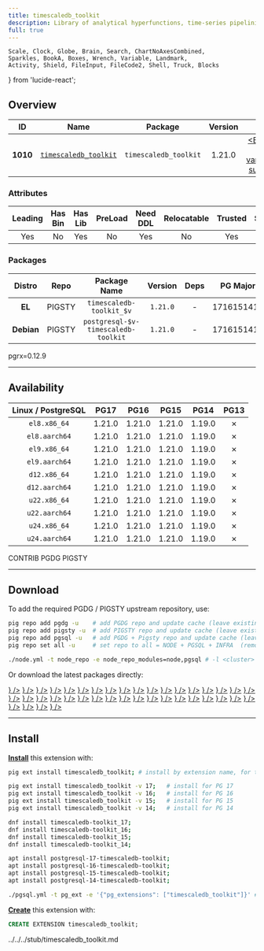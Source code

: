 ```yaml
---
title: timescaledb_toolkit
description: Library of analytical hyperfunctions, time-series pipelining, and other SQL utilities
full: true
---
```


    Scale, Clock, Globe, Brain, Search, ChartNoAxesCombined,
    Sparkles, BookA, Boxes, Wrench, Variable, Landmark,
    Activity, Shield, FileInput, FileCode2, Shell, Truck, Blocks
} from 'lucide-react';

## Overview

| <TooltipIconButton tooltip="Extension unique identifier" side="top">ID</TooltipIconButton> | <TooltipIconButton tooltip="Extension name" side="top">Name</TooltipIconButton> | <TooltipIconButton tooltip="Package name for installation" side="top">Package</TooltipIconButton> | <TooltipIconButton tooltip="Latest available extension version" side="top">Version</TooltipIconButton> | <TooltipIconButton tooltip="Extension category" side="top">Category</TooltipIconButton> | <TooltipIconButton tooltip="Open source license" side="top">License</TooltipIconButton> | <TooltipIconButton tooltip="Programming language" side="top">Lang</TooltipIconButton> |
|:--------:|:--------:|:----------:|:--------------:|:---------------------------------------:|:------------------------------------------------------:|:----:|
| **1010** | [`timescaledb_toolkit`](https://github.com/timescale/timescaledb-toolkit) | `timescaledb_toolkit` | 1.21.0 | <a href="/ext/time" className="no-underline"><Badge icon={<Clock />} variant="blue-subtle">TIME</Badge></a> | <a href="/ext/list/license#timescale" className="no-underline"><Badge icon={<Scale />} variant="gray-subtle">Timescale</Badge></a> | <a href="/ext/list/lang#rust"><Badge icon={<FileCode2 />} variant="amber-subtle">Rust</Badge></a> |

### Attributes

| <TooltipIconButton tooltip="The Primary Leading extension in the Package" side="top">Leading</TooltipIconButton> | <TooltipIconButton tooltip="Contains binary utils" side="top">Has Bin</TooltipIconButton> | <TooltipIconButton tooltip="Contains .so shared library files" side="top">Has Lib</TooltipIconButton> | <TooltipIconButton tooltip="Requires preloading via shared_preload_libraries" side="top">PreLoad</TooltipIconButton> | <TooltipIconButton tooltip="Requires CREATE EXTENSION DDL command" side="top">Need DDL</TooltipIconButton> | <TooltipIconButton tooltip="Can be installed in any schema" side="top">Relocatable</TooltipIconButton> | <TooltipIconButton tooltip="Can be created by non-superuser" side="top">Trusted</TooltipIconButton> | <TooltipIconButton tooltip="Schemas used by this extension" side="top">Schemas</TooltipIconButton> |
|:-------:|:-------:|:-------:|:-------:|:--------:|:-----------:|:-------:|:-------:|
| Yes | No | Yes | No | Yes | No | Yes | - |

### Packages

| <TooltipIconButton tooltip="Linux distribution family, EL or Debian" side="top">Distro</TooltipIconButton> | <TooltipIconButton tooltip="Package repository" side="top">Repo</TooltipIconButton> | <TooltipIconButton tooltip="The RPM/DEB Package Name Pattern (replace $v with real pg major)" side="top">Package Name</TooltipIconButton> | <TooltipIconButton tooltip="Latest package version" side="top">Version</TooltipIconButton> | <TooltipIconButton tooltip="RPM/DEB Package dependencies" side="top">Deps</TooltipIconButton> | <TooltipIconButton tooltip="Available in these PostgreSQL Major Versions" side="top">PG Major</TooltipIconButton> |
|:----------:|:--------:|:------------------------:|:-----------:|:------------:|:------------------:|
|   **EL**   | <Badge variant="amber-subtle"><span className="font-bold">PIGSTY</span></Badge> | `timescaledb-toolkit_$v` | `1.21.0` | - | <Badge variant="green-subtle">17</Badge><Badge variant="green-subtle">16</Badge><Badge variant="green-subtle">15</Badge><Badge variant="green-subtle">14</Badge><Badge variant="red-subtle">13</Badge> |
| **Debian** | <Badge variant="amber-subtle"><span className="font-bold">PIGSTY</span></Badge> | `postgresql-$v-timescaledb-toolkit` | `1.21.0` | - | <Badge variant="green-subtle">17</Badge><Badge variant="green-subtle">16</Badge><Badge variant="green-subtle">15</Badge><Badge variant="green-subtle">14</Badge><Badge variant="red-subtle">13</Badge> |


<Callout title="Comments" type="info">
    pgrx=0.12.9
</Callout>


------

## Availability

| <TooltipIconButton tooltip="Linux Distro Arch / PostgreSQL Major Version" side="top">Linux / PostgreSQL </TooltipIconButton> | **PG17** | **PG16** | **PG15** | **PG14** | <span className="text-red-500">**PG13**</span> |
|:-----:|:-----:|:-----:|:-----:|:-----:|:-----:|
| `el8.x86_64` | <Badge variant="amber-subtle">1.21.0</Badge> | <Badge variant="amber-subtle">1.21.0</Badge> | <Badge variant="amber-subtle">1.21.0</Badge> | <Badge variant="amber-subtle">1.19.0</Badge> | <Badge variant="red-subtle">✗</Badge> |
| `el8.aarch64` | <Badge variant="amber-subtle">1.21.0</Badge> | <Badge variant="amber-subtle">1.21.0</Badge> | <Badge variant="amber-subtle">1.21.0</Badge> | <Badge variant="amber-subtle">1.19.0</Badge> | <Badge variant="red-subtle">✗</Badge> |
| `el9.x86_64` | <Badge variant="amber-subtle">1.21.0</Badge> | <Badge variant="amber-subtle">1.21.0</Badge> | <Badge variant="amber-subtle">1.21.0</Badge> | <Badge variant="amber-subtle">1.19.0</Badge> | <Badge variant="red-subtle">✗</Badge> |
| `el9.aarch64` | <Badge variant="amber-subtle">1.21.0</Badge> | <Badge variant="amber-subtle">1.21.0</Badge> | <Badge variant="amber-subtle">1.21.0</Badge> | <Badge variant="amber-subtle">1.19.0</Badge> | <Badge variant="red-subtle">✗</Badge> |
| `d12.x86_64` | <Badge variant="amber-subtle">1.21.0</Badge> | <Badge variant="amber-subtle">1.21.0</Badge> | <Badge variant="amber-subtle">1.21.0</Badge> | <Badge variant="amber-subtle">1.19.0</Badge> | <Badge variant="red-subtle">✗</Badge> |
| `d12.aarch64` | <Badge variant="amber-subtle">1.21.0</Badge> | <Badge variant="amber-subtle">1.21.0</Badge> | <Badge variant="amber-subtle">1.21.0</Badge> | <Badge variant="amber-subtle">1.19.0</Badge> | <Badge variant="red-subtle">✗</Badge> |
| `u22.x86_64` | <Badge variant="amber-subtle">1.21.0</Badge> | <Badge variant="amber-subtle">1.21.0</Badge> | <Badge variant="amber-subtle">1.21.0</Badge> | <Badge variant="amber-subtle">1.19.0</Badge> | <Badge variant="red-subtle">✗</Badge> |
| `u22.aarch64` | <Badge variant="amber-subtle">1.21.0</Badge> | <Badge variant="amber-subtle">1.21.0</Badge> | <Badge variant="amber-subtle">1.21.0</Badge> | <Badge variant="amber-subtle">1.19.0</Badge> | <Badge variant="red-subtle">✗</Badge> |
| `u24.x86_64` | <Badge variant="amber-subtle">1.21.0</Badge> | <Badge variant="amber-subtle">1.21.0</Badge> | <Badge variant="amber-subtle">1.21.0</Badge> | <Badge variant="amber-subtle">1.19.0</Badge> | <Badge variant="red-subtle">✗</Badge> |
| `u24.aarch64` | <Badge variant="amber-subtle">1.21.0</Badge> | <Badge variant="amber-subtle">1.21.0</Badge> | <Badge variant="amber-subtle">1.21.0</Badge> | <Badge variant="amber-subtle">1.19.0</Badge> | <Badge variant="red-subtle">✗</Badge> |

<Badge variant="green-subtle"><span className="font-black">CONTRIB</span></Badge> <Badge variant="blue-subtle"><span className="font-black">PGDG</span></Badge> <Badge variant="amber-subtle"><span className="font-black">PIGSTY</span></Badge>

------

## Download

To add the required PGDG / PIGSTY upstream repository, use:

```bash tab="pig"
pig repo add pgdg -u    # add PGDG repo and update cache (leave existing repos)
pig repo add pigsty -u  # add PIGSTY repo and update cache (leave existing repos)
pig repo add pgsql -u   # add PGDG + Pigsty repo and update cache (leave existing repos)
pig repo set all -u     # set repo to all = NODE + PGSQL + INFRA  (remove existing repos)
```
```bash tab="pigsty"
./node.yml -t node_repo -e node_repo_modules=node,pgsql # -l <cluster>
```

Or download the latest packages directly:

<Files>
    <Folder name="el8.x86_64">
        <a href="https://repo.pigsty.io/yum/pgsql/el8.x86_64/timescaledb-toolkit_17-1.21.0-1PIGSTY.el8.x86_64.rpm"><File name="timescaledb-toolkit_17-1.21.0-1PIGSTY.el8.x86_64.rpm" icon={<Package className="text-emerald-500" />} /></a>
        <a href="https://repo.pigsty.io/yum/pgsql/el8.x86_64/timescaledb-toolkit_16-1.21.0-1PIGSTY.el8.x86_64.rpm"><File name="timescaledb-toolkit_16-1.21.0-1PIGSTY.el8.x86_64.rpm" icon={<Package className="text-emerald-500" />} /></a>
        <a href="https://repo.pigsty.io/yum/pgsql/el8.x86_64/timescaledb-toolkit_15-1.21.0-1PIGSTY.el8.x86_64.rpm"><File name="timescaledb-toolkit_15-1.21.0-1PIGSTY.el8.x86_64.rpm" icon={<Package className="text-emerald-500" />} /></a>
        <a href="https://repo.pigsty.io/yum/pgsql/el8.x86_64/timescaledb-toolkit_14-1.19.0-1PIGSTY.el8.x86_64.rpm"><File name="timescaledb-toolkit_14-1.19.0-1PIGSTY.el8.x86_64.rpm" icon={<Package className="text-emerald-500" />} /></a>
    </Folder>
    <Folder name="el8.aarch64">
        <a href="https://repo.pigsty.io/yum/pgsql/el8.aarch64/timescaledb-toolkit_17-1.21.0-1PIGSTY.el8.aarch64.rpm"><File name="timescaledb-toolkit_17-1.21.0-1PIGSTY.el8.aarch64.rpm" icon={<Package className="text-orange-500" />} /></a>
        <a href="https://repo.pigsty.io/yum/pgsql/el8.aarch64/timescaledb-toolkit_16-1.21.0-1PIGSTY.el8.aarch64.rpm"><File name="timescaledb-toolkit_16-1.21.0-1PIGSTY.el8.aarch64.rpm" icon={<Package className="text-orange-500" />} /></a>
        <a href="https://repo.pigsty.io/yum/pgsql/el8.aarch64/timescaledb-toolkit_15-1.21.0-1PIGSTY.el8.aarch64.rpm"><File name="timescaledb-toolkit_15-1.21.0-1PIGSTY.el8.aarch64.rpm" icon={<Package className="text-orange-500" />} /></a>
        <a href="https://repo.pigsty.io/yum/pgsql/el8.aarch64/timescaledb-toolkit_14-1.19.0-1PIGSTY.el8.aarch64.rpm"><File name="timescaledb-toolkit_14-1.19.0-1PIGSTY.el8.aarch64.rpm" icon={<Package className="text-orange-500" />} /></a>
    </Folder>
    <Folder name="el9.x86_64">
        <a href="https://repo.pigsty.io/yum/pgsql/el9.x86_64/timescaledb-toolkit_17-1.21.0-1PIGSTY.el9.x86_64.rpm"><File name="timescaledb-toolkit_17-1.21.0-1PIGSTY.el9.x86_64.rpm" icon={<Package className="text-emerald-500" />} /></a>
        <a href="https://repo.pigsty.io/yum/pgsql/el9.x86_64/timescaledb-toolkit_16-1.21.0-1PIGSTY.el9.x86_64.rpm"><File name="timescaledb-toolkit_16-1.21.0-1PIGSTY.el9.x86_64.rpm" icon={<Package className="text-emerald-500" />} /></a>
        <a href="https://repo.pigsty.io/yum/pgsql/el9.x86_64/timescaledb-toolkit_15-1.21.0-1PIGSTY.el9.x86_64.rpm"><File name="timescaledb-toolkit_15-1.21.0-1PIGSTY.el9.x86_64.rpm" icon={<Package className="text-emerald-500" />} /></a>
        <a href="https://repo.pigsty.io/yum/pgsql/el9.x86_64/timescaledb-toolkit_14-1.19.0-1PIGSTY.el9.x86_64.rpm"><File name="timescaledb-toolkit_14-1.19.0-1PIGSTY.el9.x86_64.rpm" icon={<Package className="text-emerald-500" />} /></a>
    </Folder>
    <Folder name="el9.aarch64">
        <a href="https://repo.pigsty.io/yum/pgsql/el9.aarch64/timescaledb-toolkit_17-1.21.0-1PIGSTY.el9.aarch64.rpm"><File name="timescaledb-toolkit_17-1.21.0-1PIGSTY.el9.aarch64.rpm" icon={<Package className="text-orange-500" />} /></a>
        <a href="https://repo.pigsty.io/yum/pgsql/el9.aarch64/timescaledb-toolkit_16-1.21.0-1PIGSTY.el9.aarch64.rpm"><File name="timescaledb-toolkit_16-1.21.0-1PIGSTY.el9.aarch64.rpm" icon={<Package className="text-orange-500" />} /></a>
        <a href="https://repo.pigsty.io/yum/pgsql/el9.aarch64/timescaledb-toolkit_15-1.21.0-1PIGSTY.el9.aarch64.rpm"><File name="timescaledb-toolkit_15-1.21.0-1PIGSTY.el9.aarch64.rpm" icon={<Package className="text-orange-500" />} /></a>
        <a href="https://repo.pigsty.io/yum/pgsql/el9.aarch64/timescaledb-toolkit_14-1.19.0-1PIGSTY.el9.aarch64.rpm"><File name="timescaledb-toolkit_14-1.19.0-1PIGSTY.el9.aarch64.rpm" icon={<Package className="text-orange-500" />} /></a>
    </Folder>
    <Folder name="d12.x86_64">
        <a href="https://repo.pigsty.io/apt/pgsql/bookworm/pool/main/t/timescaledb-toolkit/postgresql-17-timescaledb-toolkit_1.21.0-1PIGSTY~bookworm_amd64.deb"><File name="postgresql-17-timescaledb-toolkit_1.21.0-1PIGSTY~bookworm_amd64.deb" icon={<Box className="text-emerald-500" />} /></a>
        <a href="https://repo.pigsty.io/apt/pgsql/bookworm/pool/main/t/timescaledb-toolkit/postgresql-16-timescaledb-toolkit_1.21.0-1PIGSTY~bookworm_amd64.deb"><File name="postgresql-16-timescaledb-toolkit_1.21.0-1PIGSTY~bookworm_amd64.deb" icon={<Box className="text-emerald-500" />} /></a>
        <a href="https://repo.pigsty.io/apt/pgsql/bookworm/pool/main/t/timescaledb-toolkit/postgresql-15-timescaledb-toolkit_1.21.0-1PIGSTY~bookworm_amd64.deb"><File name="postgresql-15-timescaledb-toolkit_1.21.0-1PIGSTY~bookworm_amd64.deb" icon={<Box className="text-emerald-500" />} /></a>
        <a href="https://repo.pigsty.io/apt/pgsql/bookworm/pool/main/t/timescaledb-toolkit/postgresql-14-timescaledb-toolkit_1.19.0-1PIGSTY~bookworm_amd64.deb"><File name="postgresql-14-timescaledb-toolkit_1.19.0-1PIGSTY~bookworm_amd64.deb" icon={<Box className="text-emerald-500" />} /></a>
    </Folder>
    <Folder name="d12.aarch64">
        <a href="https://repo.pigsty.io/apt/pgsql/bookworm/pool/main/t/timescaledb-toolkit/postgresql-17-timescaledb-toolkit_1.21.0-1PIGSTY~bookworm_arm64.deb"><File name="postgresql-17-timescaledb-toolkit_1.21.0-1PIGSTY~bookworm_arm64.deb" icon={<Box className="text-orange-500" />} /></a>
        <a href="https://repo.pigsty.io/apt/pgsql/bookworm/pool/main/t/timescaledb-toolkit/postgresql-16-timescaledb-toolkit_1.21.0-1PIGSTY~bookworm_arm64.deb"><File name="postgresql-16-timescaledb-toolkit_1.21.0-1PIGSTY~bookworm_arm64.deb" icon={<Box className="text-orange-500" />} /></a>
        <a href="https://repo.pigsty.io/apt/pgsql/bookworm/pool/main/t/timescaledb-toolkit/postgresql-15-timescaledb-toolkit_1.21.0-1PIGSTY~bookworm_arm64.deb"><File name="postgresql-15-timescaledb-toolkit_1.21.0-1PIGSTY~bookworm_arm64.deb" icon={<Box className="text-orange-500" />} /></a>
        <a href="https://repo.pigsty.io/apt/pgsql/bookworm/pool/main/t/timescaledb-toolkit/postgresql-14-timescaledb-toolkit_1.19.0-1PIGSTY~bookworm_arm64.deb"><File name="postgresql-14-timescaledb-toolkit_1.19.0-1PIGSTY~bookworm_arm64.deb" icon={<Box className="text-orange-500" />} /></a>
    </Folder>
    <Folder name="u22.x86_64">
        <a href="https://repo.pigsty.io/apt/pgsql/jammy/pool/main/t/timescaledb-toolkit/postgresql-17-timescaledb-toolkit_1.21.0-1PIGSTY~jammy_amd64.deb"><File name="postgresql-17-timescaledb-toolkit_1.21.0-1PIGSTY~jammy_amd64.deb" icon={<Box className="text-emerald-500" />} /></a>
        <a href="https://repo.pigsty.io/apt/pgsql/jammy/pool/main/t/timescaledb-toolkit/postgresql-16-timescaledb-toolkit_1.21.0-1PIGSTY~jammy_amd64.deb"><File name="postgresql-16-timescaledb-toolkit_1.21.0-1PIGSTY~jammy_amd64.deb" icon={<Box className="text-emerald-500" />} /></a>
        <a href="https://repo.pigsty.io/apt/pgsql/jammy/pool/main/t/timescaledb-toolkit/postgresql-15-timescaledb-toolkit_1.21.0-1PIGSTY~jammy_amd64.deb"><File name="postgresql-15-timescaledb-toolkit_1.21.0-1PIGSTY~jammy_amd64.deb" icon={<Box className="text-emerald-500" />} /></a>
        <a href="https://repo.pigsty.io/apt/pgsql/jammy/pool/main/t/timescaledb-toolkit/postgresql-14-timescaledb-toolkit_1.19.0-1PIGSTY~jammy_amd64.deb"><File name="postgresql-14-timescaledb-toolkit_1.19.0-1PIGSTY~jammy_amd64.deb" icon={<Box className="text-emerald-500" />} /></a>
    </Folder>
    <Folder name="u22.aarch64">
        <a href="https://repo.pigsty.io/apt/pgsql/jammy/pool/main/t/timescaledb-toolkit/postgresql-17-timescaledb-toolkit_1.21.0-1PIGSTY~jammy_arm64.deb"><File name="postgresql-17-timescaledb-toolkit_1.21.0-1PIGSTY~jammy_arm64.deb" icon={<Box className="text-orange-500" />} /></a>
        <a href="https://repo.pigsty.io/apt/pgsql/jammy/pool/main/t/timescaledb-toolkit/postgresql-16-timescaledb-toolkit_1.21.0-1PIGSTY~jammy_arm64.deb"><File name="postgresql-16-timescaledb-toolkit_1.21.0-1PIGSTY~jammy_arm64.deb" icon={<Box className="text-orange-500" />} /></a>
        <a href="https://repo.pigsty.io/apt/pgsql/jammy/pool/main/t/timescaledb-toolkit/postgresql-15-timescaledb-toolkit_1.21.0-1PIGSTY~jammy_arm64.deb"><File name="postgresql-15-timescaledb-toolkit_1.21.0-1PIGSTY~jammy_arm64.deb" icon={<Box className="text-orange-500" />} /></a>
        <a href="https://repo.pigsty.io/apt/pgsql/jammy/pool/main/t/timescaledb-toolkit/postgresql-14-timescaledb-toolkit_1.19.0-1PIGSTY~jammy_arm64.deb"><File name="postgresql-14-timescaledb-toolkit_1.19.0-1PIGSTY~jammy_arm64.deb" icon={<Box className="text-orange-500" />} /></a>
    </Folder>
    <Folder name="u24.x86_64">
        <a href="https://repo.pigsty.io/apt/pgsql/noble/pool/main/t/timescaledb-toolkit/postgresql-17-timescaledb-toolkit_1.21.0-1PIGSTY~noble_amd64.deb"><File name="postgresql-17-timescaledb-toolkit_1.21.0-1PIGSTY~noble_amd64.deb" icon={<Box className="text-emerald-500" />} /></a>
        <a href="https://repo.pigsty.io/apt/pgsql/noble/pool/main/t/timescaledb-toolkit/postgresql-16-timescaledb-toolkit_1.21.0-1PIGSTY~noble_amd64.deb"><File name="postgresql-16-timescaledb-toolkit_1.21.0-1PIGSTY~noble_amd64.deb" icon={<Box className="text-emerald-500" />} /></a>
        <a href="https://repo.pigsty.io/apt/pgsql/noble/pool/main/t/timescaledb-toolkit/postgresql-15-timescaledb-toolkit_1.21.0-1PIGSTY~noble_amd64.deb"><File name="postgresql-15-timescaledb-toolkit_1.21.0-1PIGSTY~noble_amd64.deb" icon={<Box className="text-emerald-500" />} /></a>
        <a href="https://repo.pigsty.io/apt/pgsql/noble/pool/main/t/timescaledb-toolkit/postgresql-14-timescaledb-toolkit_1.19.0-1PIGSTY~noble_amd64.deb"><File name="postgresql-14-timescaledb-toolkit_1.19.0-1PIGSTY~noble_amd64.deb" icon={<Box className="text-emerald-500" />} /></a>
    </Folder>
    <Folder name="u24.aarch64">
        <a href="https://repo.pigsty.io/apt/pgsql/noble/pool/main/t/timescaledb-toolkit/postgresql-17-timescaledb-toolkit_1.21.0-1PIGSTY~noble_arm64.deb"><File name="postgresql-17-timescaledb-toolkit_1.21.0-1PIGSTY~noble_arm64.deb" icon={<Box className="text-orange-500" />} /></a>
        <a href="https://repo.pigsty.io/apt/pgsql/noble/pool/main/t/timescaledb-toolkit/postgresql-16-timescaledb-toolkit_1.21.0-1PIGSTY~noble_arm64.deb"><File name="postgresql-16-timescaledb-toolkit_1.21.0-1PIGSTY~noble_arm64.deb" icon={<Box className="text-orange-500" />} /></a>
        <a href="https://repo.pigsty.io/apt/pgsql/noble/pool/main/t/timescaledb-toolkit/postgresql-15-timescaledb-toolkit_1.21.0-1PIGSTY~noble_arm64.deb"><File name="postgresql-15-timescaledb-toolkit_1.21.0-1PIGSTY~noble_arm64.deb" icon={<Box className="text-orange-500" />} /></a>
        <a href="https://repo.pigsty.io/apt/pgsql/noble/pool/main/t/timescaledb-toolkit/postgresql-14-timescaledb-toolkit_1.19.0-1PIGSTY~noble_arm64.deb"><File name="postgresql-14-timescaledb-toolkit_1.19.0-1PIGSTY~noble_arm64.deb" icon={<Box className="text-orange-500" />} /></a>
    </Folder>
</Files>

------

## Install

[**Install**](/docs/pgsql/extension/install) this extension with:

```bash tab="pig"
pig ext install timescaledb_toolkit; # install by extension name, for the current active PG version

pig ext install timescaledb_toolkit -v 17;   # install for PG 17
pig ext install timescaledb_toolkit -v 16;   # install for PG 16
pig ext install timescaledb_toolkit -v 15;   # install for PG 15
pig ext install timescaledb_toolkit -v 14;   # install for PG 14
```
```bash tab="yum" 
dnf install timescaledb-toolkit_17;
dnf install timescaledb-toolkit_16;
dnf install timescaledb-toolkit_15;
dnf install timescaledb-toolkit_14;
```
```bash tab="apt" 
apt install postgresql-17-timescaledb-toolkit;
apt install postgresql-16-timescaledb-toolkit;
apt install postgresql-15-timescaledb-toolkit;
apt install postgresql-14-timescaledb-toolkit;
```
```bash tab="ansible"
./pgsql.yml -t pg_ext -e '{"pg_extensions": ["timescaledb_toolkit"]}' # -l <cls>
```

[**Create**](/docs/pgsql/extension/create) this extension with:

```sql
CREATE EXTENSION timescaledb_toolkit;
```


<include>../../../stub/timescaledb_toolkit.md</include>
